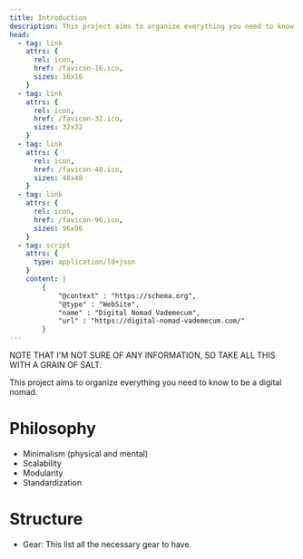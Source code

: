 ```yaml
---
title: Introduction
description: This project aims to organize everything you need to know to be a digital nomad
head:
  - tag: link
    attrs: { 
      rel: icon,
      href: /favicon-16.ico,
      sizes: 16x16
    }
  - tag: link
    attrs: { 
      rel: icon,
      href: /favicon-32.ico,
      sizes: 32x32
    }
  - tag: link
    attrs: { 
      rel: icon,
      href: /favicon-48.ico,
      sizes: 48x48
    }
  - tag: link
    attrs: { 
      rel: icon,
      href: /favicon-96.ico,
      sizes: 96x96
    }
  - tag: script
    attrs: { 
      type: application/ld+json
    }
    content: |
        {
            "@context" : "https://schema.org",
            "@type" : "WebSite",
            "name" : "Digital Nomad Vademecum",
            "url" : "https://digital-nomad-vademecum.com/"
        }
---
```


NOTE THAT I'M NOT SURE OF ANY INFORMATION, SO TAKE ALL THIS WITH A GRAIN OF SALT.

This project aims to organize everything you need to know to be a digital nomad.

# Philosophy

- Minimalism (physical and mental)
- Scalability
- Modularity
- Standardization

# Structure

- Gear: This list all the necessary gear to have.